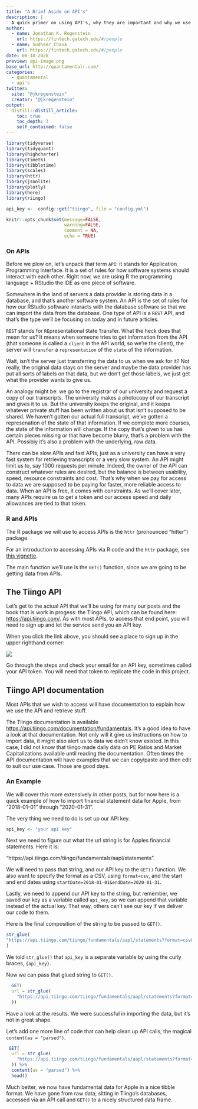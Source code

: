 ```yaml
---
title: "A Brief Aside on API's"
description: |
  A quick primer on using API's, why they are important and why we use the Tiingo for fundamental data.
author:
  - name: Jonathan K. Regenstein
    url: https://fintech.gatech.edu/#/people
  - name: Sudheer Chava
    url: https://fintech.gatech.edu/#/people
date: 08-18-2020
preview: api-image.png
base_url: http://quantamentalr.com/
categories:
  - quantamental
  - api's
twitter:
  site: "@jkregenstein"
  creator: "@jkregenstein"
output: 
  distill::distill_article:
    toc: true
    toc_depth: 3
    self_contained: false
---
```


```r

library(tidyverse)
library(tidyquant)
library(highcharter)
library(timetk)
library(tibbletime)
library(scales)
library(httr)
library(jsonlite)
library(plotly)
library(here)
library(riingo)

api_key <-  config::get("tiingo", file = "config.yml")

knitr::opts_chunk$set(message=FALSE, 
                      warning=FALSE,
                      comment = NA, 
                      echo = TRUE)
```

### On APIs



Before we plow on, let's unpack that term `API`: it stands for Application Programming Interface. It is a set of rules for how software systems should interact with each other. Right now, we are using R the programming language + RStudio the IDE as one piece of software. 

Somewhere in the land of servers a data provider is storing data in a database, and that's another software system. An API is the set of rules for how our RStudio software interacts with the database software so that we can import the data from the database. One type of API is a `REST` API, and that's the type we'll be focusing on today and in future articles. 

`REST` stands for `RE`presentational `S`tate `T`ransfer. What the heck does that mean for us? It means when someone tries to get information from the API (that someone is called a `client` in the API world, so we're the client), the server will `transfer` a `representation` of the `state` of the information.  

Wait, isn't the server just transferring the data to us when we ask for it? Not really, the original data stays on the server and maybe the data provider has put all sorts of labels on that data, but we don't get those labels, we just get what the provider wants to give us. 

An analogy might be: we go to the registrar of our university and request a copy of our transcripts. The university makes a photocopy of our transcript and gives it to us. But the university keeps the original, and it keeps whatever private stuff has been written about us that isn't supposed to be shared. We haven't gotten our actual full transcript, we've gotten a represenation of the state of that information. If we complete more courses, the state of the information will change. If the copy that's given to us has certain pieces missing or that have become blurry, that's a problem with the API. Possibly it's also a problem with the underlying, raw data. 

There can be slow APIs and fast APIs, just as a university can have a very fast system for retrieving transcripts or a very slow system. An API might limit us to, say 1000 requests per minute. Indeed, the owner of the API can construct whatever rules are desired, but the balance is between usability, speed, resource constraints and cost. That's why when we pay for access to data we are supposed to be paying for faster, more reliable access to data. When an API is free, it comes with constraints. As we'll cover later, many APIs require us to get a token and our access speed and daily allowances are tied to that token.

### R and APIs

The R package we will use to access APIs is the `httr` (pronounced "hitter") package.

For an introduction to accessing APIs via R code and the `httr` package, see [this vignette](https://cran.r-project.org/web/packages/httr/vignettes/quickstart.html).

The main function we'll use is the `GET()` function, since we are going to be getting data from APIs. 

## The Tiingo API {-}

Let's get to the actual API that we'll be using for many our posts and the book that is work in progess: the Tiingo API, which can be found here: [https://api.tiingo.com/](https://api.tiingo.com/]). As with most APIs, to access that end point, you will need to sign up and let the service send you an API key. 

When you click the link above, you should see a place to sign up in the upper righthand corner: 

![](tiingo-signup-screenshot.png)

Go through the steps and check your email for an API key, sometimes called your API token. You will need that token to replicate the code in this project.

## Tiingo API documentation {-}

Most APIs that we wish to access will have documentation to explain how we use the API and retrieve stuff.  

The Tiingo documentation is available [https://api.tiingo.com/documentation/fundamentals](https://api.tiingo.com/documentation/fundamentals). It's a good idea to have a look at that documentation. Not only will it give us instructions on how to import data, it might also alert us to data we didn't know existed. In this case, I did not know that tiingo made daily data on PE Ratios and Market Capitalizations available until reading the documentation. Often times the API documentation will have examples that we can copy/paste and then edit to suit our use case. Those are good days.

### An Example

We will cover this more extensively in other posts, but for now here is a quick example of how to import financial statement data for Apple, from "2018-01-01" through "2020-01-31". 

The very thing we need to do is set up our API key. 

```r
api_key <- "your api key"
```

Next we need to figure out what the url string is for Apples financial statements. Here it is: 

"https://api.tiingo.com/tiingo/fundamentals/aapl/statements". 

We will need to pass that string, and our API key to the `GET()` function. We also want to specify the format as a CSV, using `format=csv`, and the start and end dates using `startDate=2018-01-01&endDate=2020-01-31`. 

Lastly, we need to append our API key to the string, but remember, we saved our key as a variable called `api_key`, so we can append that variable instead of the actual key. That way, others can't see our key if we deliver our code to them. 

Here is the final composition of the string to be passed to `GET()`.

```r
str_glue(
"https://api.tiingo.com/tiingo/fundamentals/aapl/statements?format=csv&startDate=2018-01-01&endDate=2020-01-31&token={api_key}"
)
```

We told `str_glue()` that `api_key` is a separate variable by using the curly braces, `{api_key}`.

Now we can pass that glued string to `GET()`.

```r
  GET(
  url = str_glue(
    "https://api.tiingo.com/tiingo/fundamentals/aapl/statements?format=csv&startDate=2018-01-01&endDate=2020-01-31&token={api_key}"
  ))
```

Have a look at the results. We were successful in importing the data, but it's not in great shape. 

Let's add one more line of code that can help clean up API calls, the magical `content(as = "parsed")`.

```r
 GET(
  url = str_glue(
    "https://api.tiingo.com/tiingo/fundamentals/aapl/statements?format=csv&startDate=2018-01-01&endDate=2020-01-31&token={api_key}"
  )) %>% 
  content(as = "parsed") %>% 
  head()
```

Much better, we now have fundamental data for Apple in a nice tibble format. We have gone from raw data, sitting in Tiingo's databases, accessed via an API call and `GET()` to a nicely structured data frame. 